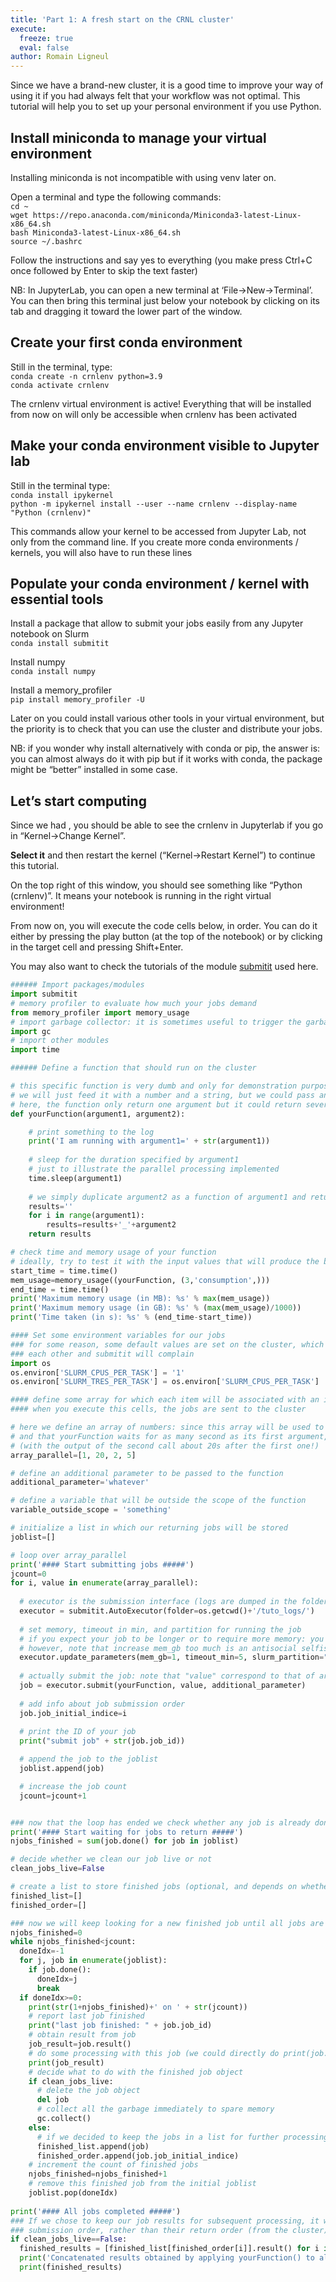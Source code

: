 ```yaml
---
title: 'Part 1: A fresh start on the CRNL cluster'
execute:
  freeze: true
  eval: false
author: Romain Ligneul
---
```


Since we have a brand-new cluster, it is a good time to improve your way of using it if you had always felt that your workflow was not optimal.
This tutorial will help you to set up your personal environment if you use Python.


## Install miniconda to manage your virtual environment

Installing miniconda is not incompatible with using venv later on. 

Open a terminal and type the following commands: <br>
`cd ~`<br>
`wget https://repo.anaconda.com/miniconda/Miniconda3-latest-Linux-x86_64.sh`<br>
`bash Miniconda3-latest-Linux-x86_64.sh`<br>
`source ~/.bashrc`

Follow the instructions and say yes to everything (you make press Ctrl+C once followed by Enter to skip the text faster)

NB: In JupyterLab, you can open a new terminal at 'File->New->Terminal'. You can then bring this terminal just below your notebook by clicking on its tab and dragging it toward the lower part of the window.

## Create your first conda environment

Still in the terminal, type: <br>
`conda create -n crnlenv python=3.9` <br>
`conda activate crnlenv`

The crnlenv virtual environment is active!
Everything that will be installed from now on will only be accessible when crnlenv has been activated

## Make your conda environment visible to Jupyter lab

Still in the terminal type: <br>
`conda install ipykernel` <br>
`python -m ipykernel install --user --name crnlenv --display-name "Python (crnlenv)"`

This commands allow your kernel to be accessed from Jupyter Lab, not only from the command line.
If you create more conda environments / kernels, you will also have to run these lines

## Populate your conda environment / kernel with essential tools

Install a package that allow to submit your jobs easily from any Jupyter notebook on Slurm<br>
`conda install submitit`

Install numpy <br>
`conda install numpy`

Install a memory_profiler<br>
`pip install memory_profiler -U`


Later on you could install various other tools in your virtual environment, but the priority is to check that you can use the cluster and distribute your jobs.

NB: if you wonder why install alternatively with conda or pip, the answer is: you can almost always do it with pip but if it works with conda, the package might be "better" installed in some case. 

## Let's start computing

Since we had , you should be able to see the crnlenv in Jupyterlab if you go in "Kernel->Change Kernel".

**Select it** and then restart the kernel ("Kernel->Restart Kernel") to continue this tutorial.

On the top right of this window, you should see something like "Python (crnlenv)". It means your notebook is running in the right virtual environment!

From now on, you will execute the code cells below, in order.
You can do it either by pressing the play button (at the top of the notebook) or by clicking in the target cell and pressing Shift+Enter.

You may also want to check the tutorials of the module [submitit](https://github.com/facebookincubator/submitit) used here.

```python
###### Import packages/modules
import submitit
# memory profiler to evaluate how much your jobs demand
from memory_profiler import memory_usage
# import garbage collector: it is sometimes useful to trigger the garbage collector manually with gc.collect()
import gc
# import other modules
import time
```

```python
###### Define a function that should run on the cluster

# this specific function is very dumb and only for demonstration purposes
# we will just feed it with a number and a string, but we could pass any object to it (filepath, DataFrames, etc.)
# here, the function only return one argument but it could return several (result result1, result2)
def yourFunction(argument1, argument2):

    # print something to the log
    print('I am running with argument1=' + str(argument1))
    
    # sleep for the duration specified by argument1
    # just to illustrate the parallel processing implemented
    time.sleep(argument1)
    
    # we simply duplicate argument2 as a function of argument1 and return it as our results
    results=''
    for i in range(argument1):
        results=results+'_'+argument2
    return results
```

```python
# check time and memory usage of your function
# ideally, try to test it with the input values that will produce the biggest memory consumption
start_time = time.time()
mem_usage=memory_usage((yourFunction, (3,'consumption',)))
end_time = time.time()
print('Maximum memory usage (in MB): %s' % max(mem_usage))
print('Maximum memory usage (in GB): %s' % (max(mem_usage)/1000))
print('Time taken (in s): %s' % (end_time-start_time))
```

```python
#### Set some environment variables for our jobs
### for some reason, some default values are set on the cluster, which do not match 
### each other and submitit will complain
import os
os.environ['SLURM_CPUS_PER_TASK'] = '1'
os.environ['SLURM_TRES_PER_TASK'] = os.environ['SLURM_CPUS_PER_TASK']
```

```python
#### define some array for which each item will be associated with an independent job on the cluster
#### when you execute this cells, the jobs are sent to the cluster 

# here we define an array of numbers: since this array will be used to feed the first argument of yourFunction
# and that yourFunction waits for as many second as its first argument, the jobs will return in the wrong order
# (with the output of the second call about 20s after the first one!)
array_parallel=[1, 20, 2, 5]

# define an additional parameter to be passed to the function
additional_parameter='whatever'

# define a variable that will be outside the scope of the function
variable_outside_scope = 'something'

# initialize a list in which our returning jobs will be stored
joblist=[]

# loop over array_parallel
print('#### Start submitting jobs #####')
jcount=0
for i, value in enumerate(array_parallel):
    
  # executor is the submission interface (logs are dumped in the folder)
  executor = submitit.AutoExecutor(folder=os.getcwd()+'/tuto_logs/')
  
  # set memory, timeout in min, and partition for running the job
  # if you expect your job to be longer or to require more memory: you will need to increase corresponding values
  # however, note that increase mem_gb too much is an antisocial selfish behavior :)
  executor.update_parameters(mem_gb=1, timeout_min=5, slurm_partition="CPU")
  
  # actually submit the job: note that "value" correspond to that of array_parallel in this iteration
  job = executor.submit(yourFunction, value, additional_parameter)
  
  # add info about job submission order
  job.job_initial_indice=i 
  
  # print the ID of your job
  print("submit job" + str(job.job_id))  

  # append the job to the joblist
  joblist.append(job)

  # increase the job count
  jcount=jcount+1


### now that the loop has ended we check whether any job is already done
print('#### Start waiting for jobs to return #####')
njobs_finished = sum(job.done() for job in joblist)

# decide whether we clean our job live or not
clean_jobs_live=False

# create a list to store finished jobs (optional, and depends on whether we need to cleanup job live)
finished_list=[]
finished_order=[]

### now we will keep looking for a new finished job until all jobs are done:
njobs_finished=0
while njobs_finished<jcount:
  doneIdx=-1
  for j, job in enumerate(joblist):
    if job.done():
      doneIdx=j
      break
  if doneIdx>=0:
    print(str(1+njobs_finished)+' on ' + str(jcount))
    # report last job finished
    print("last job finished: " + job.job_id)
    # obtain result from job
    job_result=job.result()
    # do some processing with this job (we could directly do print(job.results() though obviously!)
    print(job_result)
    # decide what to do with the finished job object
    if clean_jobs_live:
      # delete the job object
      del job
      # collect all the garbage immediately to spare memory
      gc.collect()
    else:
      # if we decided to keep the jobs in a list for further processing, add it finished job list 
      finished_list.append(job)
      finished_order.append(job.job_initial_indice)
    # increment the count of finished jobs
    njobs_finished=njobs_finished+1
    # remove this finished job from the initial joblist
    joblist.pop(doneIdx)
    
print('#### All jobs completed #####')
### If we chose to keep our job results for subsequent processing, it will often be crucial to reorder as a function of their initial
### submission order, rather than their return order (from the cluster). Here we only keep the results of the job
if clean_jobs_live==False:
  finished_results = [finished_list[finished_order[i]].result() for i in finished_order]
  print('Concatenated results obtained by applying yourFunction() to all items in array_parallel:')
  print(finished_results)
```

